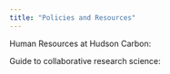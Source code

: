 ```yaml
---
title: "Policies and Resources"
---
```


Human Resources at Hudson Carbon:

Guide to collaborative research science:
